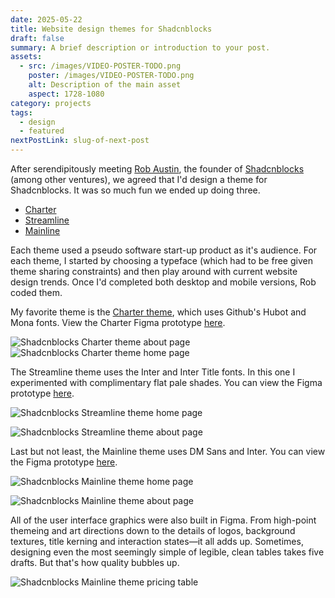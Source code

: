 ```yaml
---
date: 2025-05-22
title: Website design themes for Shadcnblocks
draft: false
summary: A brief description or introduction to your post.
assets:
  - src: /images/VIDEO-POSTER-TODO.png
    poster: /images/VIDEO-POSTER-TODO.png
    alt: Description of the main asset
    aspect: 1728-1080
category: projects
tags:
  - design
  - featured
nextPostLink: slug-of-next-post
---
```


After serendipitously meeting [Rob Austin](https://x.com/ausrobdev), the founder of [Shadcnblocks](https://www.shadcnblocks.com/) (among other ventures), we agreed that I'd design a theme for Shadcnblocks. It was so much fun we ended up doing three.

- [Charter](https://www.shadcnblocks.com/template/charter)
- [Streamline](https://www.shadcnblocks.com/template/streamline)
- [Mainline](https://www.shadcnblocks.com/template/mainline)

Each theme used a pseudo software start-up product as it's audience. For each theme, I started by choosing a typeface (which had to be free given theme sharing constraints) and then play around with current website design trends. Once I'd completed both desktop and mobile versions, Rob coded them.

My favorite theme is the [Charter theme](https://www.shadcnblocks.com/template/charter), which uses Github's Hubot and Mona fonts. View the Charter Figma prototype [here](https://www.figma.com/proto/tbqrBmwTew21Vhl5N9bhvS/shadcnblocks-Charter?page-id=1%3A6&node-id=1068-4052&p=f&viewport=746%2C812%2C0.09&t=q7oJOVWXv6RCxAhV-1&scaling=min-zoom&content-scaling=fixed).

<Image
  aspect="1600-1200"
  src="/images/shadcnblocks-charter-about-16x10.png"
  alt="Shadcnblocks Charter theme about page"
  caption="Charter theme about page"
/>
<Image
  aspect="1600-1000"
  src="/images/shadcnblocks-charter-home-section-16x10.png"
  alt="Shadcnblocks Charter theme home page"
  caption="A bento-box breakout from the Charter theme home page"
/>

The Streamline theme uses the Inter and Inter Title fonts. In this one I experimented with complimentary flat pale shades. You can view the Figma prototype [here](https://www.figma.com/proto/BRYwzZEa8qMqPV4YUExn2Q/shadcnblocks-Streamline?page-id=1%3A25&node-id=1042-25596&p=f&viewport=975%2C671%2C0.11&t=yWmPemb32Dk1lQ0D-1&scaling=min-zoom&content-scaling=fixed).

<Image
  aspect="1600-1200"
  src="/images/shadcnblocks-streamline-home-16x10.png"
  alt="Shadcnblocks Streamline theme home page"
  caption="Streamline theme home page"
/>

<Image
  aspect="1600-1200"
  src="/images/shadcnblocks-streamline-about-16x10.png"
  alt="Shadcnblocks Streamline theme about page"
  caption="Streamline theme about page"
/>

Last but not least, the Mainline theme uses DM Sans and Inter. You can view the Figma prototype [here](https://www.figma.com/proto/Sxm3oN4FduvsVHakzYRQ5k/shadcnblocks-Mainline?page-id=1%3A16&node-id=1047-12143&p=f&viewport=-1420%2C3622%2C0.79&t=5WD5oU1CLZTEC0Wa-1&scaling=min-zoom&content-scaling=fixed).

<Image
  aspect="1600-1350"
  src="/images/shadcnblocks-mainline-home-16x10.png"
  alt="Shadcnblocks Mainline theme home page"
  caption="Mainline theme home page"
/>

<Image
  aspect="1600-1125"
  src="/images/shadcnblocks-mainline-about-16x10.png"
  alt="Shadcnblocks Mainline theme about page"
  caption="Mainline theme about page"
/>

All of the user interface graphics were also built in Figma. From high-point themeing and art directions down to the details of logos, background textures, title kerning and interaction states—it all adds up. Sometimes, designing even the most seemingly simple of legible, clean tables takes five drafts. But that's how quality bubbles up.

<Image
  aspect="1600-900"
  src="/images/shadcnblocks-mainline-pricing-16x10.png"
  alt="Shadcnblocks Mainline theme pricing table"
  caption="Mainline theme pricing table"
/>
